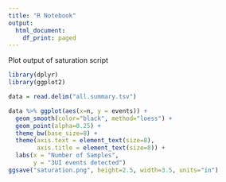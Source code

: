 ```yaml
---
title: "R Notebook"
output:
  html_document:
    df_print: paged
---
```


Plot output of saturation script 

```r
library(dplyr)
library(ggplot2)
```


```r
data = read.delim("all.summary.tsv")
```

```r
data %>% ggplot(aes(x=n, y = events)) + 
  geom_smooth(color="black", method="loess") + 
  geom_point(alpha=0.25) + 
  theme_bw(base_size=8) + 
  theme(axis.text = element_text(size=8),
        axis.title = element_text(size=8)) + 
  labs(x = "Number of Samples",
       y = "3UI events detected")
ggsave("saturation.png", height=2.5, width=3.5, units="in")
```

